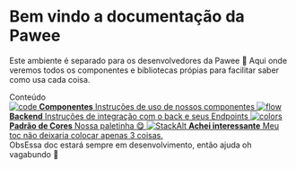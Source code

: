 
<Meta title="Introduction" />

<style>{`
  .subheading {
    --mediumdark: '#999999';
    font-weight: 900;
    font-size: 13px;
    color: #999;
    letter-spacing: 6px;
    line-height: 24px;
    text-transform: uppercase;
    margin-bottom: 12px;
    margin-top: 40px;
  }

  .link-list {
    display: grid;
    grid-template-columns: 1fr;
    grid-template-rows: 1fr 1fr;
    row-gap: 10px;
  }

  @media (min-width: 620px) {
    .link-list {
      row-gap: 20px;
      column-gap: 20px;
      grid-template-columns: 1fr 1fr;
    }
  }

  @media all and (-ms-high-contrast:none) {
  .link-list {
      display: -ms-grid;
      -ms-grid-columns: 1fr 1fr;
      -ms-grid-rows: 1fr 1fr;
    }
  }

  .link-item {
    display: block;
    padding: 20px 30px 20px 15px;
    border: 1px solid #00000010;
    border-radius: 5px;
    transition: background 150ms ease-out, border 150ms ease-out, transform 150ms ease-out;
    color: #333333;
    display: flex;
    align-items: flex-start;
  }

  .link-item:hover {
    border-color: #1EA7FD50;
    transform: translate3d(0, -3px, 0);
    box-shadow: rgba(0, 0, 0, 0.08) 0 3px 10px 0;
  }

  .link-item:active {
    border-color: #1EA7FD;
    transform: translate3d(0, 0, 0);
  }

  .link-item strong {
    font-weight: 700;
    display: block;
    margin-bottom: 2px;
  }

  .link-item img {
    height: 40px;
    width: 40px;
    margin-right: 15px;
    flex: none;
  }

  .link-item span {
    font-size: 14px;
    line-height: 20px;
  }

  .tip {
    display: inline-block;
    border-radius: 1em;
    font-size: 11px;
    line-height: 12px;
    font-weight: 700;
    background: #E7FDD8;
    color: #66BF3C;
    padding: 4px 12px;
    margin-right: 10px;
    vertical-align: top;
  }

  .tip-wrapper {
    font-size: 13px;
    line-height: 20px;
    margin-top: 40px;
    margin-bottom: 40px;
  }

  .tip-wrapper code {
    font-size: 12px;
    display: inline-block;
  }


`}</style>

# Bem vindo a documentação da Pawee

Este ambiente é separado para os desenvolvedores da Pawee 🤗 Aqui onde veremos todos os componentes e bibliotecas própias para facilitar saber como usa cada coisa.


<div className="subheading">Conteúdo</div>

<div className="link-list">
  <a className="link-item" href="https://pawee.space/" target="_blank">
    <img src={Code} alt="code" />
    <span>
      <strong>Componentes</strong>
      Instruções de uso de nossos componentes
    </span>
  </a>
  <a
    className="link-item"
    href="https://pawee.space/"
    target="_blank"
  >
    <img src={Flow} alt="flow" />
    <span>
      <strong>Backend</strong>
      Instruções de integração com o back e seus Endpoints
    </span>
  </a>
  <a
    className="link-item"
    href="https://pawee.space/"
    target="_blank"
  >
    <img src={Colors} alt="colors" />
    <span>
      <strong>Padrão de Cores</strong>
      Nossa paletinha 😋
    </span>
  </a>
  <a
    className="link-item"
    href="https://pawee.space/"
    target="_blank"
  >
    <img src={StackAlt} alt="StackAlt" />
    <span>
      <strong>Achei interessante</strong>
      Meu toc não deixaria colocar apenas 3 coisas.
    </span>
  </a>
</div>

<div className="tip-wrapper">
  <span className="tip">Obs</span>Essa doc estará sempre em desenvolvimento, então ajuda oh vagabundo 🥰
</div>
